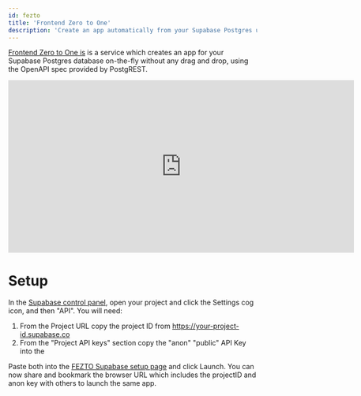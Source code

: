 ```yaml
---
id: fezto
title: 'Frontend Zero to One'
description: 'Create an app automatically from your Supabase Postgres using OpenAPI'
---
```


[Frontend Zero to One is](https://www.fezto.xyz) is a service which creates an app for your Supabase Postgres database on-the-fly without any drag and drop, using the OpenAPI spec provided by PostgREST.

<iframe
  className="w-full"
  width="700"
  height="350"
  src="https://www.youtube-nocookie.com/embed/GOC6a0_AlgI"
  frameBorder="0"
  allow="accelerometer; encrypted-media; gyroscope; picture-in-picture"
  allowfullscreen
></iframe>

# Setup

In the [Supabase control panel](https://app.supabase.com/), open your project and click the Settings cog icon, and then "API".
You will need:

1. From the Project URL copy the project ID from https://your-project-id.supabase.co
2. From the "Project API keys" section copy the "anon" "public" API Key into the

Paste both into the [FEZTO Supabase setup page](https://www.fezto.xyz/#/supabase) and click Launch.
You can now share and bookmark the browser URL which includes the projectID and anon key with others to launch the same app.
